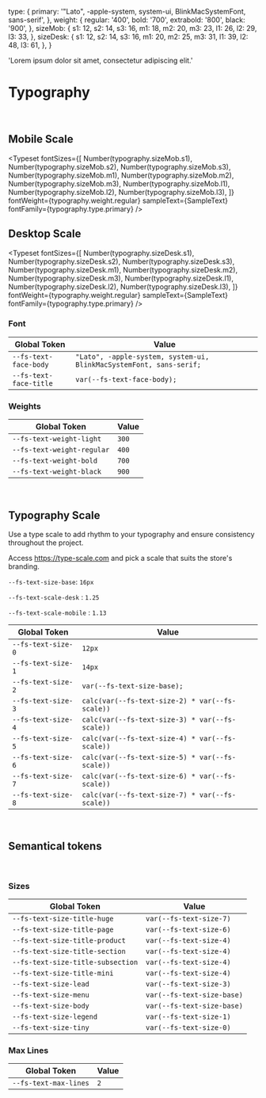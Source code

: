 
<Meta title="Foundation/Typography" />

  type: {
    primary: '"Lato", -apple-system, system-ui, BlinkMacSystemFont, sans-serif',
  },
  weight: {
    regular: '400',
    bold: '700',
    extrabold: '800',
    black: '900',
  },
  sizeMob: {
    s1: 12,
    s2: 14,
    s3: 16,
    m1: 18,
    m2: 20,
    m3: 23,
    l1: 26,
    l2: 29,
    l3: 33,
  },
  sizeDesk: {
    s1: 12,
    s2: 14,
    s3: 16,
    m1: 20,
    m2: 25,
    m3: 31,
    l1: 39,
    l2: 48,
    l3: 61,
  },
}

  'Lorem ipsum dolor sit amet, consectetur adipiscing elit.'

# Typography

<br />

## Mobile Scale

<Typeset
  fontSizes={[
    Number(typography.sizeMob.s1),
    Number(typography.sizeMob.s2),
    Number(typography.sizeMob.s3),
    Number(typography.sizeMob.m1),
    Number(typography.sizeMob.m2),
    Number(typography.sizeMob.m3),
    Number(typography.sizeMob.l1),
    Number(typography.sizeMob.l2),
    Number(typography.sizeMob.l3),
  ]}
  fontWeight={typography.weight.regular}
  sampleText={SampleText}
  fontFamily={typography.type.primary}
/>

## Desktop Scale

<Typeset
  fontSizes={[
    Number(typography.sizeDesk.s1),
    Number(typography.sizeDesk.s2),
    Number(typography.sizeDesk.s3),
    Number(typography.sizeDesk.m1),
    Number(typography.sizeDesk.m2),
    Number(typography.sizeDesk.m3),
    Number(typography.sizeDesk.l1),
    Number(typography.sizeDesk.l2),
    Number(typography.sizeDesk.l3),
  ]}
  fontWeight={typography.weight.regular}
  sampleText={SampleText}
  fontFamily={typography.type.primary}
/>

### Font

| Global Token           | Value                                                               |
| ---------------------- | ------------------------------------------------------------------- |
| `--fs-text-face-body`  | `"Lato", -apple-system, system-ui, BlinkMacSystemFont, sans-serif;` |
| `--fs-text-face-title` | `var(--fs-text-face-body);`                                         |

### Weights

| Global Token               | Value |
| -------------------------- | ----- |
| `--fs-text-weight-light`   | `300` |
| `--fs-text-weight-regular` | `400` |
| `--fs-text-weight-bold`    | `700` |
| `--fs-text-weight-black`   | `900` |

<br />

## Typography Scale

Use a type scale to add rhythm to your typography and ensure consistency throughout the project.

Access https://type-scale.com and pick a scale that suits the store's branding.

`--fs-text-size-base`: `16px`

`--fs-text-scale-desk` : `1.25`

`--fs-text-scale-mobile` : `1.13`

| Global Token       | Value                                           |
| ------------------ | ----------------------------------------------- |
| `--fs-text-size-0` | `12px`                                          |
| `--fs-text-size-1` | `14px`                                          |
| `--fs-text-size-2` | `var(--fs-text-size-base); `                    |
| `--fs-text-size-3` | `calc(var(--fs-text-size-2) * var(--fs-scale))` |
| `--fs-text-size-4` | `calc(var(--fs-text-size-3) * var(--fs-scale))` |
| `--fs-text-size-5` | `calc(var(--fs-text-size-4) * var(--fs-scale))` |
| `--fs-text-size-6` | `calc(var(--fs-text-size-5) * var(--fs-scale))` |
| `--fs-text-size-7` | `calc(var(--fs-text-size-6) * var(--fs-scale))` |
| `--fs-text-size-8` | `calc(var(--fs-text-size-7) * var(--fs-scale))` |

<br />

## Semantical tokens

<br />

### Sizes

| Global Token                      | Value                      |
| --------------------------------- | -------------------------- |
| `--fs-text-size-title-huge`       | `var(--fs-text-size-7)`    |
| `--fs-text-size-title-page`       | `var(--fs-text-size-6)`    |
| `--fs-text-size-title-product`    | `var(--fs-text-size-4)`    |
| `--fs-text-size-title-section`    | `var(--fs-text-size-4)`    |
| `--fs-text-size-title-subsection` | `var(--fs-text-size-4)`    |
| `--fs-text-size-title-mini`       | `var(--fs-text-size-4)`    |
| `--fs-text-size-lead`             | `var(--fs-text-size-3)`    |
| `--fs-text-size-menu`             | `var(--fs-text-size-base)` |
| `--fs-text-size-body`             | `var(--fs-text-size-base)` |
| `--fs-text-size-legend`           | `var(--fs-text-size-1)`    |
| `--fs-text-size-tiny`             | `var(--fs-text-size-0)`    |

### Max Lines

| Global Token          | Value |
| --------------------- | ----- |
| `--fs-text-max-lines` | `2`   |
